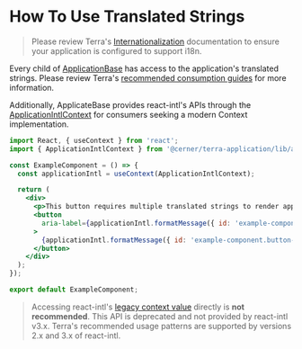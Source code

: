 # How To Use Translated Strings

> Please review Terra's [Internationalization](https://engineering.cerner.com/terra-ui/guides/terra-ui/internationalization/internationalization-intro)
> documentation to ensure your application is configured to support i18n.

Every child of [ApplicationBase](/application/cerner-terra-application/components/application-base) has access to the
application's translated strings. Please review Terra's [recommended consumption guides](https://engineering.cerner.com/terra-ui/guides/terra-ui/internationalization/building-components-which-include-translations)
for more information.

Additionally, ApplicateBase provides react-intl's APIs through the [ApplicationIntlContext](/application/cerner-terra-application/contexts/application-intl-context)
for consumers seeking a modern Context implementation.

```jsx
import React, { useContext } from 'react';
import { ApplicationIntlContext } from '@cerner/terra-application/lib/application-intl';

const ExampleComponent = () => {
  const applicationIntl = useContext(ApplicationIntlContext);

  return (
    <div>
      <p>This button requires multiple translated strings to render appropriately.</p>
      <button
        aria-label={applicationIntl.formatMessage({ id: 'example-component.button-label'})}
      >
        {applicationIntl.formatMessage({ id: 'example-component.button-text'})}
      </button>
    </div>
  );
});

export default ExampleComponent;
```

> Accessing react-intl's [legacy context value](https://reactjs.org/docs/legacy-context.html) directly is **not recommended**.
> This API is deprecated and not provided by react-intl v3.x. Terra's recommended usage patterns are supported by versions 2.x and 3.x of react-intl.
